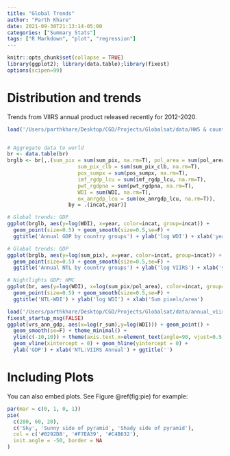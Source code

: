 ```yaml
---
title: "Global Trends"
author: "Parth Khare"
date: 2021-09-30T21:13:14-05:00
categories: ["Summary Stats"]
tags: ["R Markdown", "plot", "regression"]
---
```


```r
knitr::opts_chunk$set(collapse = TRUE)
library(ggplot2); library(data.table);library(fixest)
options(scipen=99)
```

# Distribution and trends
Trends from VIIRS annual product released recently for 2012-2020.

```r
load('/Users/parthkhare/Desktop/CGD/Projects/Globalsat/data/HWS & country level/country_year regdata/Ctyr_Jul1_BaseregHML.RData')


# Aggregate data to world
br <- data.table(br)
brglb <- br[,.(sum_pix = sum(sum_pix, na.rm=T), pol_area = sum(pol_area, na.rm=T),
                       sum_pix_clb = sum(sum_pix_clb, na.rm=T), 
                       pos_sumpx = sum(pos_sumpx, na.rm=T),
                       imf_rgdp_lcu = sum(imf_rgdp_lcu, na.rm=T), 
                       pwt_rgdpna = sum(pwt_rgdpna, na.rm=T),
                       WDI = sum(WDI, na.rm=T), 
                       ox_anrgdp_lcu = sum(ox_anrgdp_lcu, na.rm=T)),
                    by = .(incat,year)]

# Global trends: GDP
ggplot(brglb, aes(y=log(WDI), x=year, color=incat, group=incat)) + 
  geom_point(size=0.5) + geom_smooth(size=0.5,se=F) + 
  ggtitle('Annual GDP by country groups') + ylab('log WDI') + xlab('years') 

# Global trends: GDP
ggplot(brglb, aes(y=log(sum_pix), x=year, color=incat, group=incat)) + 
  geom_point(size=0.5) + geom_smooth(size=0.5,se=F) + 
  ggtitle('Annual NTL by country groups') + ylab('log VIIRS') + xlab('years') 
```


```r
# Nightlights GDP: HMC
ggplot(br, aes(y=log(WDI), x=log(sum_pix/pol_area), color=incat, group=incat)) + 
  geom_point(size=0.5) + geom_smooth(size=0.5,se=F) + 
  ggtitle('NTL-WDI') + ylab('log WDI') + xlab('Sum pixels/area') 
```

```r
load('/Users/parthkhare/Desktop/CGD/Projects/Globalsat/data/annual_viirs_extr/AnnExtr_avg_ctyyear.RData')
fixest_startup_msg(FALSE)
ggplot(vrs_ann_gdp, aes(x=log(r_sum),y=log(WDI))) + geom_point() + 
  geom_smooth(se=F) + theme_minimal() +
  ylim(c(-10,10)) + theme(axis.text.x=element_text(angle=90, vjust=0.5, hjust=1)) +
  geom_vline(xintercept = 0) + geom_hline(yintercept = 0) +
  ylab('GDP') + xlab('NTL:VIIRS Annual') + ggtitle('')


```

# Including Plots

You can also embed plots. See Figure \@ref(fig:pie) for example:

```r
par(mar = c(0, 1, 0, 1))
pie(
  c(280, 60, 20),
  c('Sky', 'Sunny side of pyramid', 'Shady side of pyramid'),
  col = c('#0292D8', '#F7EA39', '#C4B632'),
  init.angle = -50, border = NA
)
```
